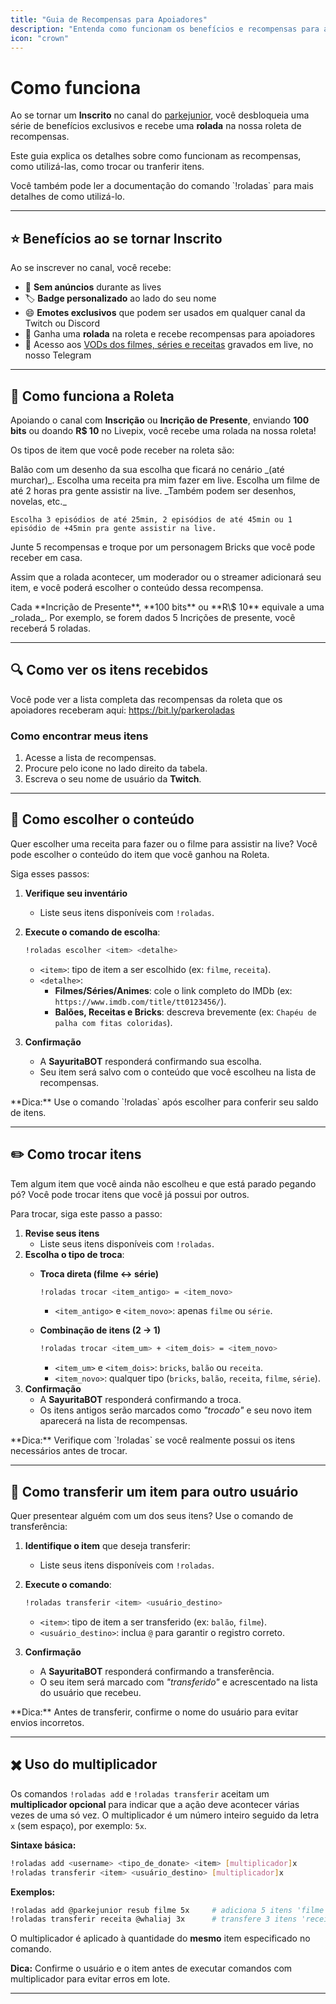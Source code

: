 ```yaml
---
title: "Guia de Recompensas para Apoiadores"
description: "Entenda como funcionam os benefícios e recompensas para apoiadores do canal"
icon: "crown"
---
```


# Como funciona

Ao se tornar um **Inscrito** no canal do [parkejunior](https://www.twitch.tv/parkejunior), você desbloqueia uma série de benefícios exclusivos e recebe uma **rolada** na nossa roleta de recompensas.

Este guia explica os detalhes sobre como funcionam as recompensas, como utilizá-las, como trocar ou tranferir itens.

<Card title="Documentação do comando !roladas" icon="book" href="/commands/roladas" cta="Ler documentação">
  Você também pode ler a documentação do comando `!roladas` para mais detalhes de como utilizá-lo.
</Card>

---

## ⭐ Benefícios ao se tornar Inscrito

Ao se inscrever no canal, você recebe:

- 🚫 **Sem anúncios** durante as lives
- 🏷️ **Badge personalizado** ao lado do seu nome
- 😄 **Emotes exclusivos** que podem ser usados em qualquer canal da Twitch ou Discord
- 🎰 Ganha uma **rolada** na roleta e recebe recompensas para apoiadores
- 🎥 Acesso aos [VODs dos filmes, séries e receitas](https://discord.com/channels/1185785552562307262/1337053137919410260) gravados em live, no nosso Telegram

---

## 🎰 Como funciona a Roleta

Apoiando o canal com **Inscrição** ou **Incrição de Presente**, enviando **100 bits** ou doando **R\$ 10** no Livepix, você recebe uma rolada na nossa roleta\!

Os tipos de item que você pode receber na roleta são:

<Columns cols={2}>
  <Card title="🎈 Balão">
    Balão com um desenho da sua escolha que ficará no cenário _(até murchar)_.
  </Card>

  <Card title="🍰 Receita">
    Escolha uma receita pra mim fazer em live.
  </Card>

  <Card title="🍿 Filme">
    Escolha um filme de até 2 horas pra gente assistir na live.
  </Card>

  <Card title="📺 Série/Anime">
    _Também podem ser desenhos, novelas, etc._

    Escolha 3 episódios de até 25min, 2 episódios de até 45min ou 1 episódio de +45min pra gente assistir na live.
  </Card>
</Columns>

<Card title="🧩 Bricks">
  Junte 5 recompensas e troque por um personagem Bricks que você pode receber em casa.
</Card>

Assim que a rolada acontecer, um moderador ou o streamer adicionará seu item, e você poderá escolher o conteúdo dessa recompensa.

<Note>
  Cada **Incrição de Presente**, **100 bits** ou **R\$ 10** equivale a uma _rolada_. Por exemplo, se forem dados 5 Incrições de presente, você receberá 5 roladas.
</Note>

---

## 🔍 Como ver os itens recebidos

Você pode ver a lista completa das recompensas da roleta que os apoiadores receberam aqui: https://bit.ly/parkeroladas

### Como encontrar meus itens

1. Acesse a lista de recompensas.
2. Procure pelo icone <Icon icon="magnifying-glass" iconType="solid" /> no lado direito da tabela.
3. Escreva o seu nome de usuário da **Twitch**.

---

## 📌 Como escolher o conteúdo

Quer escolher uma receita para fazer ou o filme para assistir na live? Você pode escolher o conteúdo do item que você ganhou na Roleta.

Siga esses passos:

1. **Verifique seu inventário**
   - Liste seus itens disponíveis com `!roladas`.
2. **Execute o comando de escolha**:

   ```bash
   !roladas escolher <item> <detalhe>
   ```
   - `<item>`: tipo de item a ser escolhido (ex: `filme`, `receita`).
   - `<detalhe>`:
     - **Filmes/Séries/Animes**: cole o link completo do IMDb (ex: `https://www.imdb.com/title/tt0123456/`).
     - **Balões, Receitas e Bricks**: descreva brevemente (ex: `Chapéu de palha com fitas coloridas`).
3. **Confirmação**
   - A **SayuritaBOT** responderá confirmando sua escolha.
   - Seu item será salvo com o conteúdo que você escolheu na lista de recompensas.

<Tip>
  **Dica:** Use o comando `!roladas` após escolher para conferir seu saldo de itens.
</Tip>

---

## ✏️ Como trocar itens

Tem algum item que você ainda não escolheu e que está parado pegando pó? Você pode trocar itens que você já possui por outros.

Para trocar, siga este passo a passo:

1. **Revise seus itens**
   - Liste seus itens disponíveis com `!roladas`.
2. **Escolha o tipo de troca**:
   - **Troca direta (filme ↔ série)**

     ```bash
     !roladas trocar <item_antigo> = <item_novo>
     ```
     - `<item_antigo>` e `<item_novo>`: apenas `filme` ou `série`.
   - **Combinação de itens (2 → 1)**

     ```bash
     !roladas trocar <item_um> + <item_dois> = <item_novo>
     ```
     - `<item_um>` e `<item_dois>`: `bricks`, `balão` ou `receita`.
     - `<item_novo>`: qualquer tipo (`bricks`, `balão`, `receita`, `filme`, `série`).
3. **Confirmação**
   - A **SayuritaBOT** responderá confirmando a troca.
   - Os itens antigos serão marcados como _"trocado"_ e seu novo item aparecerá na lista de recompensas.

<Tip>
  **Dica:** Verifique com `!roladas` se você realmente possui os itens necessários antes de trocar.
</Tip>

---

## 🎁 Como transferir um item para outro usuário

Quer presentear alguém com um dos seus itens? Use o comando de transferência:

1. **Identifique o item** que deseja transferir:
   - Liste seus itens disponíveis com `!roladas`.
2. **Execute o comando**:

   ```bash
   !roladas transferir <item> <usuário_destino>
   ```
   - `<item>`: tipo de item a ser transferido (ex: `balão`, `filme`).
   - `<usuário_destino>`: inclua `@` para garantir o registro correto.
3. **Confirmação**
   - A **SayuritaBOT** responderá confirmando a transferência.
   - O seu item será marcado com _"transferido"_ e acrescentado na lista do usuário que recebeu.

<Tip>
  **Dica:** Antes de transferir, confirme o nome do usuário para evitar envios incorretos.
</Tip>

---

## ✖️ Uso do multiplicador

Os comandos `!roladas add` e `!roladas transferir` aceitam um **multiplicador opcional** para indicar que a ação deve acontecer várias vezes de uma só vez. O multiplicador é um número inteiro seguido da letra `x` (sem espaço), por exemplo: `5x`.

**Sintaxe básica:**

```bash
!roladas add <username> <tipo_de_donate> <item> [multiplicador]x
!roladas transferir <item> <usuário_destino> [multiplicador]x
```

**Exemplos:**

```bash
!roladas add @parkejunior resub filme 5x     # adiciona 5 itens 'filme' para @parkejunior
!roladas transferir receita @whaliaj 3x      # transfere 3 itens 'receita' para @whaliaj
```

<Note>O multiplicador é aplicado à quantidade do **mesmo** item especificado no comando.</Note>

<Tip>**Dica:** Confirme o usuário e o item antes de executar comandos com multiplicador para evitar erros em lote.</Tip>

---